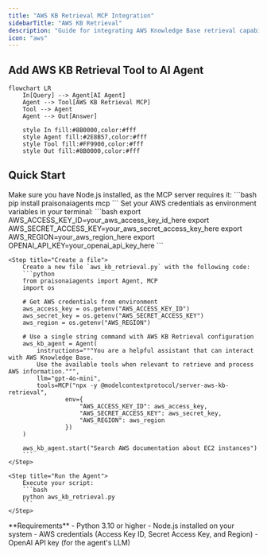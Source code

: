 ```yaml
---
title: "AWS KB Retrieval MCP Integration"
sidebarTitle: "AWS KB Retrieval"
description: "Guide for integrating AWS Knowledge Base retrieval capabilities with Agent4ALL agents using MCP"
icon: "aws"
---
```


## Add AWS KB Retrieval Tool to AI Agent

```mermaid
flowchart LR
    In[Query] --> Agent[AI Agent]
    Agent --> Tool[AWS KB Retrieval MCP]
    Tool --> Agent
    Agent --> Out[Answer]
    
    style In fill:#8B0000,color:#fff
    style Agent fill:#2E8B57,color:#fff
    style Tool fill:#FF9900,color:#fff
    style Out fill:#8B0000,color:#fff
```

## Quick Start

<Steps>
    <Step title="Install Dependencies">
        Make sure you have Node.js installed, as the MCP server requires it:
        ```bash
        pip install praisonaiagents mcp
        ```
    </Step>
    <Step title="Set API Keys">
        Set your AWS credentials as environment variables in your terminal:
        ```bash
        export AWS_ACCESS_KEY_ID=your_aws_access_key_id_here
        export AWS_SECRET_ACCESS_KEY=your_aws_secret_access_key_here
        export AWS_REGION=your_aws_region_here
        export OPENAI_API_KEY=your_openai_api_key_here
        ```
    </Step>

    <Step title="Create a file">
        Create a new file `aws_kb_retrieval.py` with the following code:
        ```python
        from praisonaiagents import Agent, MCP
        import os

        # Get AWS credentials from environment
        aws_access_key = os.getenv("AWS_ACCESS_KEY_ID")
        aws_secret_key = os.getenv("AWS_SECRET_ACCESS_KEY")
        aws_region = os.getenv("AWS_REGION")

        # Use a single string command with AWS KB Retrieval configuration
        aws_kb_agent = Agent(
            instructions="""You are a helpful assistant that can interact with AWS Knowledge Base.
            Use the available tools when relevant to retrieve and process AWS information.""",
            llm="gpt-4o-mini",
            tools=MCP("npx -y @modelcontextprotocol/server-aws-kb-retrieval",
                    env={
                        "AWS_ACCESS_KEY_ID": aws_access_key,
                        "AWS_SECRET_ACCESS_KEY": aws_secret_key,
                        "AWS_REGION": aws_region
                    })
        )

        aws_kb_agent.start("Search AWS documentation about EC2 instances")
        ```
    </Step>

    <Step title="Run the Agent">
        Execute your script:
        ```bash
        python aws_kb_retrieval.py
        ```
    </Step>
</Steps>

<Note>
  **Requirements**
  - Python 3.10 or higher
  - Node.js installed on your system
  - AWS credentials (Access Key ID, Secret Access Key, and Region)
  - OpenAI API key (for the agent's LLM)
</Note>
